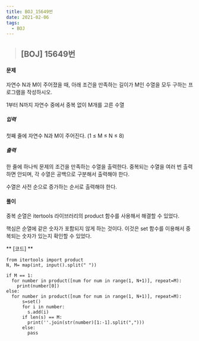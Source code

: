 ```yaml
---
title: BOJ_15649번
date: 2021-02-06
tags:
  - BOJ
---
```



> ## [BOJ] 15649번 

#### 문제
자연수 N과 M이 주어졌을 때, 아래 조건을 만족하는 길이가 M인 수열을 모두 구하는 프로그램을 작성하시오.

1부터 N까지 자연수 중에서 중복 없이 M개를 고른 수열
##### 입력
첫째 줄에 자연수 N과 M이 주어진다. (1 ≤ M ≤ N ≤ 8)
##### 출력
한 줄에 하나씩 문제의 조건을 만족하는 수열을 출력한다. 중복되는 수열을 여러 번 출력하면 안되며, 각 수열은 공백으로 구분해서 출력해야 한다.

수열은 사전 순으로 증가하는 순서로 출력해야 한다.
#### **풀이**

중복 순열은 itertools 라이브러리의 product 함수를 사용해서 해결할 수 있었다.

핵심은 순열에 같은 숫자가 포함되지 않게 하는 것이다. 이것은 set 함수를 이용해서 중복되는 숫자가 있는지 확인할 수 있었다.

** [코드] **

    from itertools import product
    N, M= map(int, input().split(" "))

    if M == 1:
      for number in product([num for num in range(1, N+1)], repeat=M):
        print(number[0])
    else:
      for number in product([num for num in range(1, N+1)], repeat=M):
          s=set()
          for i in number:
            s.add(i)
          if len(s) == M:
            print(''.join(str(number)[1:-1].split(",")))
          else:
            pass
